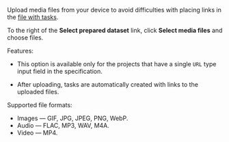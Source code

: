 Upload media files from your device to avoid difficulties with placing links in the [file with tasks](/docs/glossary#tsv).

To the right of the **Select prepared dataset** link, click **Select media files** and choose files.

Features:

- This option is available only for the projects that have a single `URL` type input field in the specification.

- After uploading, tasks are automatically created with links to the uploaded files.

<Note mode="note" title="Note">

Supported file formats:

- Images — GIF, JPG, JPEG, PNG, WebP.
- Audio — FLAC, MP3, WAV, M4A.
- Video — MP4.

</Note>
